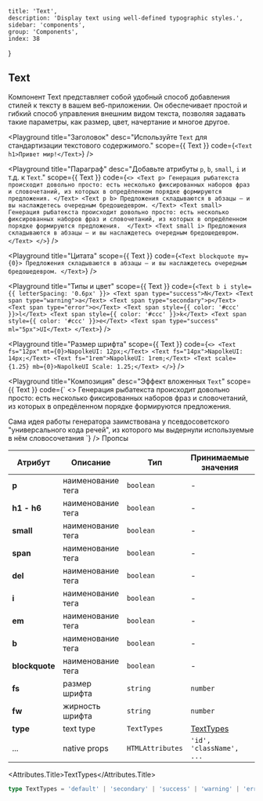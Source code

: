 
	title: 'Text',
	description: 'Display text using well-defined typographic styles.',
	sidebar: 'components',
	group: 'Components',
	index: 38
}

## Text

Компонент Text представляет собой удобный способ добавления стилей к тексту в вашем веб-приложении.
Он обеспечивает простой и гибкий способ управления внешним видом текста, позволяя задавать такие параметры, как размер, цвет, начертание и многое другое.

<Playground
  title="Заголовок"
  desc="Используйте `Text` для стандартизации текстового содержимого."
  scope={{ Text }}
  code={`
    <Text h1>Привет мир!</Text>
`}
/>

<Playground
  title="Параграф"
  desc="Добавьте атрибуты `p`, `b`, `small`, `i` и т.д. к `Text`."
  scope={{ Text }}
  code={`
<>
  <Text p>
   Генерация рыбатекста происходит довольно просто: есть несколько фиксированных
    наборов фраз и словочетаний, из которых в опредёленном порядке формируются предложения.
  </Text>
  <Text p b>
   Предложения складываются в абзацы — и вы наслаждетесь очередным бредошедевром.
  </Text>
   <Text small>
    Генерация рыбатекста происходит довольно просто: есть несколько фиксированных
    наборов фраз и словочетаний, из которых в опредёленном порядке формируются предложения.  </Text>
  <Text small i>
 Предложения складываются в абзацы — и вы наслаждетесь очередным бредошедевром.  </Text>
</>
`}
/>

<Playground
  title="Цитата"
  scope={{ Text }}
  code={`
<Text blockquote my={0}>
  Предложения складываются в абзацы — и вы наслаждетесь очередным бредошедевром.
</Text>
`}
/>

<Playground
  title="Типы и цвет"
  scope={{ Text }}
  code={`
<Text b i style={{ letterSpacing: '0.6px' }}>
  <Text span type="success">N</Text>
  <Text span type="warning">a</Text>
  <Text span type="secondary">p</Text>
  <Text span type="error">o</Text>
  <Text span style={{ color: '#ccc' }}>l</Text>
  <Text span style={{ color: '#ccc' }}>k</Text>
  <Text span style={{ color: '#ccc' }}>e</Text>
  <Text span type="success" ml="5px">UI</Text>
</Text>
`}
/>

<Playground
  title="Размер шрифта"
  scope={{ Text }}
  code={`
<>
  <Text fs="12px" mt={0}>NapolkeUI: 12px;</Text>
  <Text fs="14px">NapolkeUI: 14px;</Text>
  <Text fs="1rem">NapolkeUI: 1rem;</Text>
  <Text scale={1.25} mb={0}>NapolkeUI Scale: 1.25;</Text>
</>
`}
/>

<Playground
  title="Композиция"
  desc="Эффект  вложенных `Text`"
  scope={{ Text }}
  code={`
<>
  <Text p mt={0}>
Генерация рыбатекста происходит довольно просто: есть несколько фиксированных
    наборов фраз и словочетаний, из которых в опредёленном порядке формируются предложения.    </Text>

  <Text mb={0}>
    <Text small del>Сама идея работы генератора заимствована у псевдосоветского "универсального кода речей", </Text>
    <Text small b>из которого мы выдернули используемые в нём словосочетания</Text>
  </Text>
</>
`} />

<Attributes edit="/pages/ru-ru/components/text.mdx">
<Attributes.Title>Пропсы</Attributes.Title>

| Атрибут      | Описание         | Тип              | Принимаемые значения         | Деф. значение   |
| -------------- | -------------- | ---------------- | ------------------------ | --------- |
| **p**          | наименование тега | `boolean`        | -                        | `true`    |
| **h1 - h6**    | наименование тега | `boolean`        | -                        | `false`   |
| **small**      | наименование тега | `boolean`        | -                        | `false`   |
| **span**       | наименование тега | `boolean`        | -                        | `false`   |
| **del**        | наименование тега | `boolean`        | -                        | `false`   |
| **i**          | наименование тега | `boolean`        | -                        | `false`   |
| **em**         | наименование тега | `boolean`        | -                        | `false`   |
| **b**          | наименование тега | `boolean`        | -                        | `false`   |
| **blockquote** | наименование тега | `boolean`        | -                        | `false`   |
| **fs**         | размер шрифта     | `string` | `number` | -                     | `16px`   |
| **fw**         | жирность шрифта     | `string` | `number` | -                     | `400`   |
| **type**       | text type      | `TextTypes`      | [TextTypes](#texttypes)  | `default` |
| ...            | native props   | `HTMLAttributes` | `'id', 'className', ...` | -         |

<Attributes.Title>TextTypes</Attributes.Title>

```ts
type TextTypes = 'default' | 'secondary' | 'success' | 'warning' | 'error'
```

</Attributes>
